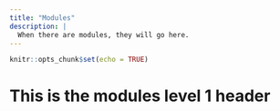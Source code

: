 ```yaml
---
title: "Modules"
description: |
  When there are modules, they will go here.
---
```


```r
knitr::opts_chunk$set(echo = TRUE)
```

# This is the modules level 1 header

